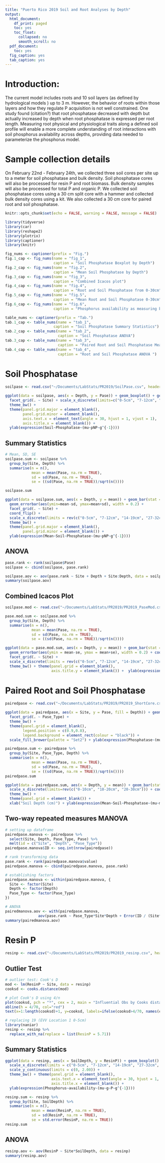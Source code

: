 ```yaml
---
title: "Puerto Rico 2019 Soil and Root Analyses by Depth"
output:
  html_document:
    df_print: paged
    toc: yes
    toc_float:
      collapsed: no
      smooth_scroll: no
  pdf_document:
    toc: yes
  fig_caption: yes
  tab_caption: yes
---
```


# Introduction:
The current model includes roots and 10 soil layers (as defined by hydrological models ) up to 3 m. However, the behavior of roots within those layers and how they regulate P acquisition is not well constrained. One study found (citation?) that root phosphatase decreased with depth but actually increased by depth when root phosphatase is expressed per root length. Measuring root physical and physiological traits along a defined soil profile will enable a more complete understanding of root interactions with soil phosphorus availability across depths, providing data needed to parameterize the phosphorus model.  

# Sample collection details
On February 22nd - February 24th, we collected three soil cores per site up to a meter for soil phosphatase and bulk density. Soil phosphatase cores will also be processed for resin P and root biomass. Bulk density samples will also be processed for total P and organic P. We collected soil phosphatase cores using a 30 cm split core with a hammer and collected bulk density cores using a kit. We also collected a 30 cm core for paired root and soil phosphatase. 

```r
knitr::opts_chunk$set(echo = FALSE, warning = FALSE, message = FALSE)
```

```r
library(tidyverse)
library(car)
library(reshape2)
library(plotrix)
library(captioner)
library(knitr)
```

```r

fig_nums <- captioner(prefix = "Fig.")
fig.1_cap <- fig_nums(name = "fig_1",
                      caption = "Soil Phosphatase Boxplot by Depth")
fig.2_cap <- fig_nums(name = "fig.2",
                      caption = "Mean Soil Phosphatase by Depth")
fig.3_cap <- fig_nums(name = "fig_3",
                      caption = "Combined Icacos plot")
fig.4_cap <- fig_nums(name = "fig.4",
                      caption = "Root and Soil Phosphatase from 0-30cm")
fig.5_cap <- fig_nums(name = "fig.5",
                      caption = "Mean Root and Soil Phosphatase 0-30cm")
fig.6_cap <- fig_nums(name = "fig.6",
                      caption = "Phosphorus availability as measuring by resin P")

table_nums <- captioner(prefix = "Tab.")
tab.1_cap <- table_nums(name = "tab_1",
                      caption = "Soil Phosphatase Summary Statistics")
tab.2_cap <- table_nums(name = "tab_2",
                        caption = "Soil Phosphatase ANOVA")
tab.3_cap <- table_nums(name = "tab_3",
                        caption = "Paired Root and Soil Phosphatase Means")
tab.4_cap <- table_nums(name = "tab_4",
                        caption = "Root and Soil Phosphatase ANOVA ")
```

# Soil Phosphatase
```r
soilpase <- read.csv("~/Documents/LabStats/PR2019/SoilPase.csv", header = TRUE, na.strings = "NA", stringsAsFactors = TRUE)
```

```r
ggplot(data = soilpase, aes(x = Depth, y = Pase)) + geom_boxplot() + geom_point() + 
  facet_grid(. ~ Site) + scale_x_discrete(limits=c("0-5cm", "7-12cm", "14-19cm", "27-32cm", "47-52cm", "87-92cm")) + 
  theme_bw() + 
  theme(panel.grid.major = element_blank(), 
        panel.grid.minor = element_blank(),
        axis.text.x = element_text(angle = 30, hjust = 1, vjust = 1),
        axis.title.x = element_blank()) +
  ylab(expression(Soil~Phosphatase~(mu~pNP~g^{-1})))
```

## Summary Statistics
```r
# Mean, SD, SE
soilpase.sum <- soilpase %>% 
  group_by(Site, Depth) %>% 
  summarise(n = n(),
            mean = mean(Pase, na.rm = TRUE),
            sd = sd(Pase, na.rm = TRUE),
            se = ((sd(Pase, na.rm = TRUE))/sqrt(n())))
```

```r
soilpase.sum
```

```r
ggplot(data = soilpase.sum, aes(x = Depth, y = mean)) + geom_bar(stat = "identity") +
  geom_errorbar(aes(ymin=mean-sd, ymax=mean+sd), width = 0.2) +
  facet_grid(. ~ Site) +
  coord_flip() +
  scale_x_discrete(limits = rev(c("0-5cm", "7-12cm", "14-19cm", "27-32cm", "47-52cm", "87-92cm"))) +
  theme_bw() +
  theme(panel.grid.major = element_blank(),
        panel.grid.minor = element_blank()) +
  ylab(expression(Mean~Soil~Phosphatase~(mu~pNP~g^{-1})))
```


## ANOVA
```r
pase.rank <- rank(soilpase$Pase)
soilpase <- cbind(soilpase, pase.rank)

soilpase.aov <- aov(pase.rank ~ Site + Depth + Site:Depth, data = soilpase)
summary(soilpase.aov)
```

## Combined Icacos Plot
```r
soilpase.mod <- read.csv("~/Documents/LabStats/PR2019/PR2019_PaseMod.csv", header = TRUE, na.strings = "NA", stringsAsFactors = TRUE)

pase.mod.sum <- soilpase.mod %>% 
  group_by(Site, Depth) %>% 
  summarise(n = n(),
            mean = mean(Pase, na.rm = TRUE),
            sd = sd(Pase, na.rm = TRUE),
            se = ((sd(Pase, na.rm = TRUE))/sqrt(n())))

ggplot(data = pase.mod.sum, aes(x = Depth, y = mean)) + geom_bar(stat = "identity") +
  geom_errorbar(aes(ymin = mean-se, ymax = mean+se), width = 0.2) + coord_flip() + 
  facet_grid(. ~ Site) + 
  scale_x_discrete(limits = rev(c("0-5cm", "7-12cm", "14-19cm", "27-32cm", "47-52cm", "87-92cm"))) +
  theme_bw() + theme(panel.grid = element_blank(),
                     axis.title.y = element_blank()) +  ylab(expression(Mean~Soil~Phosphatase~(mu~mol~pNP~g^{-1})))
```

# Paired Root and Soil Phosphatase
```r
pairedpase <- read.csv("~/Documents/LabStats/PR2019/PR2019_ShortCore.csv", header = TRUE, na.strings = "NA", stringsAsFactors = TRUE)
```

```r
ggplot(data = pairedpase, aes(x = Site, y = Pase, fill = Depth)) + geom_boxplot() + 
  facet_grid(. ~ Pase_Type) + 
  theme_bw() +
  theme(panel.grid = element_blank(),
        legend.position = c(0.9,0.8),
        legend.background = element_rect(colour = "black")) +
  scale_fill_brewer(palette = "Set2") + ylab(expression(Phosphatase~(mu~mol~pNP~g^{-1})))
```

```r
pairedpase.sum <- pairedpase %>% 
  group_by(Site, Pase_Type, Depth) %>% 
  summarise(n = n(),
            mean = mean(Pase, na.rm = TRUE),
            sd = sd(Pase, na.rm = TRUE),
            se = ((sd(Pase, na.rm = TRUE))/sqrt(n())))
pairedpase.sum
```

```r
ggplot(data = pairedpase.sum, aes(x = Depth, y = mean)) + geom_bar(stat = "identity") + facet_grid(Pase_Type ~ Site) + geom_errorbar(aes(ymin=mean-sd, ymax=mean+sd), width = 0.2) + 
  scale_x_discrete(limits=rev(c("0-10cm", "10-20cm", "20-30cm"))) + coord_flip() + 
  theme_bw() +
  theme(panel.grid = element_blank()) +
  xlab("Soil Depth (cm)") + ylab(expression(Mean~Soil~Phosphatase~(mu~mol~pNP~(g^{-1}))))
```

## Two-way repeated measures MANOVA
```r

# setting up dataframe
pairedpase.manova <- pairedpase %>% 
  select(Site, Depth, Pase_Type, Pase) %>% 
  melt(id = c("Site", "Depth", "Pase_Type"))
pairedpase.manova$ID <- seq.int(nrow(pairedpase))

# rank transforming data
pase.rank <- rank(pairedpase.manova$value)
pairedpase.manova <- cbind(pairedpase.manova, pase.rank)

# establishing factors
pairedpase.manova <- within(pairedpase.manova, {
  Site <- factor(Site)
  Depth <- factor(Depth)
  Pase_Type <- factor(Pase_Type)
})

# ANOVA
pairedmanova.aov <- with(pairedpase.manova,
               aov(pase.rank ~ Pase_Type*Site*Depth + Error(ID / (Site*Depth))))
summary(pairedmanova.aov)
```

# Resin P
```r
resinp <- read.csv("~/Documents/LabStats/PR2019/PR2019_resinp.csv", header = TRUE, na.strings = "NA", stringsAsFactors = TRUE)
```

## Outlier Test
```r
# outlier test: Cook's D
mod <- lm(ResinP ~ Site, data = resinp)
cooksd <- cooks.distance(mod)

# plot Cook's D using 4/n 
plot(cooksd, pch = "*", cex = 2, main = "Influential Obs by Cooks distance")
abline(h = 4/70, col="red")
text(x=1:length(cooksd)+1, y=cooksd, labels=ifelse(cooksd>4/70, names(cooksd),""), col="red") 

# replacing 19 (EVV Location 1 0-5cm)
library(naniar)
resinp <- resinp %>% 
  replace_with_na(replace = list(ResinP = 5.71))
```

## Summary Statistics
```r
ggplot(data = resinp, aes(x = SoilDepth, y = ResinP)) + geom_boxplot() + facet_grid(.~Site) +
  scale_x_discrete(limits = c("0-5cm", "7-12cm", "14-19cm", "27-32cm", "47-52cm", "87-92cm")) +
  scale_y_continuous(limits = c(0, 2.00)) +
  theme_bw() + theme(panel.grid = element_blank(),
                     axis.text.x = element_text(angle = 30, hjust = 1, vjust = 1),
                     axis.title.x = element_blank()) +
  ylab(expression(Phosphorus~availability~(mu~g~P~g^{-1})))
```

```r
resinp.sum <- resinp %>% 
  group_by(Site, SoilDepth) %>% 
  summarise(n = n(),
            mean = mean(ResinP, na.rm = TRUE),
            sd = sd(ResinP, na.rm = TRUE),
            se = std.error(ResinP, na.rm = TRUE))
resinp.sum
```

## ANOVA
```r
resinp.aov <- aov(ResinP ~ Site*SoilDepth, data = resinp)
summary(resinp.aov)

```


